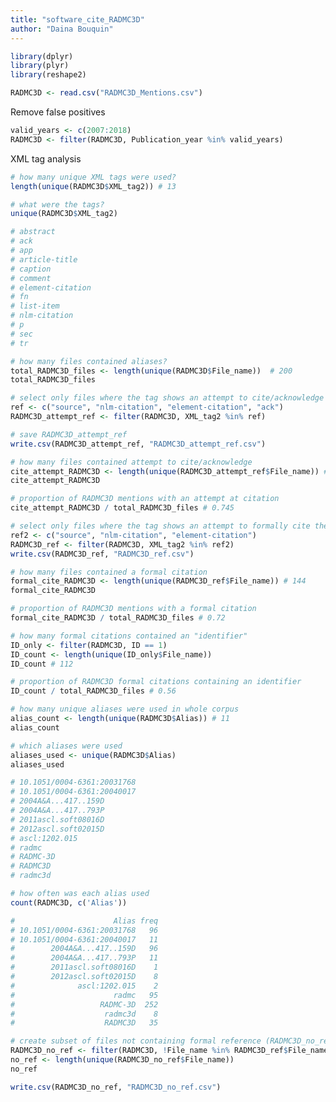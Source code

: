 ```yaml
---
title: "software_cite_RADMC3D"
author: "Daina Bouquin"
---
```


```r
library(dplyr)
library(plyr)
library(reshape2)

RADMC3D <- read.csv("RADMC3D_Mentions.csv")
```
Remove false positives
```r
valid_years <- c(2007:2018)
RADMC3D <- filter(RADMC3D, Publication_year %in% valid_years)
```

XML tag analysis
```r
# how many unique XML tags were used?
length(unique(RADMC3D$XML_tag2)) # 13

# what were the tags?
unique(RADMC3D$XML_tag2)

# abstract 
# ack 
# app 
# article-title 
# caption 
# comment 
# element-citation 
# fn 
# list-item 
# nlm-citation 
# p 
# sec 
# tr

# how many files contained aliases?
total_RADMC3D_files <- length(unique(RADMC3D$File_name))  # 200
total_RADMC3D_files

# select only files where the tag shows an attempt to cite/acknowledge (RADMC3D_attempt_ref)
ref <- c("source", "nlm-citation", "element-citation", "ack")
RADMC3D_attempt_ref <- filter(RADMC3D, XML_tag2 %in% ref)

# save RADMC3D_attempt_ref
write.csv(RADMC3D_attempt_ref, "RADMC3D_attempt_ref.csv")

# how many files contained attempt to cite/acknowledge
cite_attempt_RADMC3D <- length(unique(RADMC3D_attempt_ref$File_name)) # 149
cite_attempt_RADMC3D

# proportion of RADMC3D mentions with an attempt at citation
cite_attempt_RADMC3D / total_RADMC3D_files # 0.745

# select only files where the tag shows an attempt to formally cite the software (RADMC3D_ref)
ref2 <- c("source", "nlm-citation", "element-citation")
RADMC3D_ref <- filter(RADMC3D, XML_tag2 %in% ref2)
write.csv(RADMC3D_ref, "RADMC3D_ref.csv")

# how many files contained a formal citation
formal_cite_RADMC3D <- length(unique(RADMC3D_ref$File_name)) # 144
formal_cite_RADMC3D

# proportion of RADMC3D mentions with a formal citation
formal_cite_RADMC3D / total_RADMC3D_files # 0.72

# how many formal citations contained an "identifier"
ID_only <- filter(RADMC3D, ID == 1)
ID_count <- length(unique(ID_only$File_name))
ID_count # 112

# proportion of RADMC3D formal citations containing an identifier
ID_count / total_RADMC3D_files # 0.56

# how many unique aliases were used in whole corpus
alias_count <- length(unique(RADMC3D$Alias)) # 11
alias_count

# which aliases were used
aliases_used <- unique(RADMC3D$Alias)
aliases_used

# 10.1051/0004-6361:20031768
# 10.1051/0004-6361:20040017
# 2004A&A...417..159D
# 2004A&A...417..793P
# 2011ascl.soft08016D
# 2012ascl.soft02015D
# ascl:1202.015
# radmc
# RADMC-3D
# RADMC3D
# radmc3d

# how often was each alias used
count(RADMC3D, c('Alias'))

#                      Alias freq
# 10.1051/0004-6361:20031768   96
# 10.1051/0004-6361:20040017   11
#        2004A&A...417..159D   96
#        2004A&A...417..793P   11
#        2011ascl.soft08016D    1
#        2012ascl.soft02015D    8
#              ascl:1202.015    2
#                      radmc   95
#                   RADMC-3D  252
#                    radmc3d    8
#                    RADMC3D   35

# create subset of files not containing formal reference (RADMC3D_no_ref)
RADMC3D_no_ref <- filter(RADMC3D, !File_name %in% RADMC3D_ref$File_name)
no_ref <- length(unique(RADMC3D_no_ref$File_name)) 
no_ref

write.csv(RADMC3D_no_ref, "RADMC3D_no_ref.csv")
```